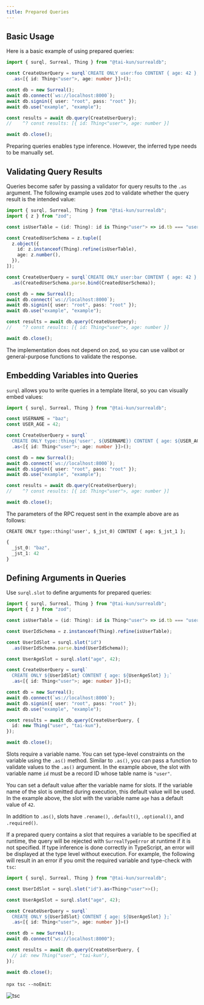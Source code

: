```yaml
---
title: Prepared Queries
---
```


## Basic Usage

Here is a basic example of using prepared queries:

```ts
import { surql, Surreal, Thing } from "@tai-kun/surrealdb";

const CreateUserQuery = surql`CREATE ONLY user:foo CONTENT { age: 42 };`
  .as<[{ id: Thing<"user">, age: number }]>();

const db = new Surreal();
await db.connect(`ws://localhost:8000`);
await db.signin({ user: "root", pass: "root" });
await db.use("example", "example");

const results = await db.query(CreateUserQuery);
//    ^? const results: [{ id: Thing<"user">, age: number }]

await db.close();
```

Preparing queries enables type inference. However, the inferred type needs to be manually set.

## Validating Query Results

Queries become safer by passing a validator for query results to the `.as` argument. The following example uses zod to validate whether the query result is the intended value:

```ts
import { surql, Surreal, Thing } from "@tai-kun/surrealdb";
import { z } from "zod";

const isUserTable = (id: Thing): id is Thing<"user"> => id.tb === "user";

const CreatedUserSchema = z.tuple([
  z.object({
    id: z.instanceof(Thing).refine(isUserTable),
    age: z.number(),
  }),
]);

const CreateUserQuery = surql`CREATE ONLY user:bar CONTENT { age: 42 };`
  .as(CreatedUserSchema.parse.bind(CreatedUserSchema));

const db = new Surreal();
await db.connect(`ws://localhost:8000`);
await db.signin({ user: "root", pass: "root" });
await db.use("example", "example");

const results = await db.query(CreateUserQuery);
//    ^? const results: [{ id: Thing<"user">, age: number }]

await db.close();
```

The implementation does not depend on zod, so you can use valibot or general-purpose functions to validate the response.

## Embedding Variables into Queries

`surql` allows you to write queries in a template literal, so you can visually embed values:

```ts
import { surql, Surreal, Thing } from "@tai-kun/surrealdb";

const USERNAME = "baz";
const USER_AGE = 42;

const CreateUserQuery = surql`
  CREATE ONLY type::thing('user', ${USERNAME}) CONTENT { age: ${USER_AGE} };`
  .as<[{ id: Thing<"user">; age: number }]>();

const db = new Surreal();
await db.connect(`ws://localhost:8000`);
await db.signin({ user: "root", pass: "root" });
await db.use("example", "example");

const results = await db.query(CreateUserQuery);
//    ^? const results: [{ id: Thing<"user">, age: number }]

await db.close();
```

The parameters of the RPC request sent in the example above are as follows:

```text
CREATE ONLY type::thing('user', $_jst_0) CONTENT { age: $_jst_1 };
```

```ts
{
  _jst_0: "baz",
  _jst_1: 42
}
```

## Defining Arguments in Queries

Use `surql.slot` to define arguments for prepared queries:

```ts
import { surql, Surreal, Thing } from "@tai-kun/surrealdb";
import { z } from "zod";

const isUserTable = (id: Thing): id is Thing<"user"> => id.tb === "user";

const UserIdSchema = z.instanceof(Thing).refine(isUserTable);

const UserIdSlot = surql.slot("id")
  .as(UserIdSchema.parse.bind(UserIdSchema));

const UserAgeSlot = surql.slot("age", 42);

const CreateUserQuery = surql`
  CREATE ONLY ${UserIdSlot} CONTENT { age: ${UserAgeSlot} };`
  .as<[{ id: Thing<"user">; age: number }]>();

const db = new Surreal();
await db.connect(`ws://localhost:8000`);
await db.signin({ user: "root", pass: "root" });
await db.use("example", "example");

const results = await db.query(CreateUserQuery, {
  id: new Thing("user", "tai-kun"),
});

await db.close();
```

Slots require a variable name. You can set type-level constraints on the variable using the `.as()` method. Similar to `.as()`, you can pass a function to validate values to the `.as()` argument. In the example above, the slot with variable name `id` must be a record ID whose table name is `"user"`.

You can set a default value after the variable name for slots. If the variable name of the slot is omitted during execution, this default value will be used. In the example above, the slot with the variable name `age` has a default value of `42`.

In addition to `.as()`, slots have `.rename()`, `.default()`, `.optional()`, and `.required()`.

If a prepared query contains a slot that requires a variable to be specified at runtime, the query will be rejected with `SurrealTypeError` at runtime if it is not specified. If type inference is done correctly in TypeScript, an error will be displayed at the type level without execution. For example, the following will result in an error if you omit the required variable and type-check with `tsc`:

```ts
import { surql, Surreal, Thing } from "@tai-kun/surrealdb";

const UserIdSlot = surql.slot("id").as<Thing<"user">>();

const UserAgeSlot = surql.slot("age", 42);

const CreateUserQuery = surql`
  CREATE ONLY ${UserIdSlot} CONTENT { age: ${UserAgeSlot} };`
  .as<[{ id: Thing<"user">, age: number }]>()

const db = new Surreal();
await db.connect("ws://localhost:8000");

const results = await db.query(CreateUserQuery, {
  // id: new Thing("user", "tai-kun"),
});

await db.close();
```

`npx tsc --noEmit`:

![tsc](./tsc.png)
